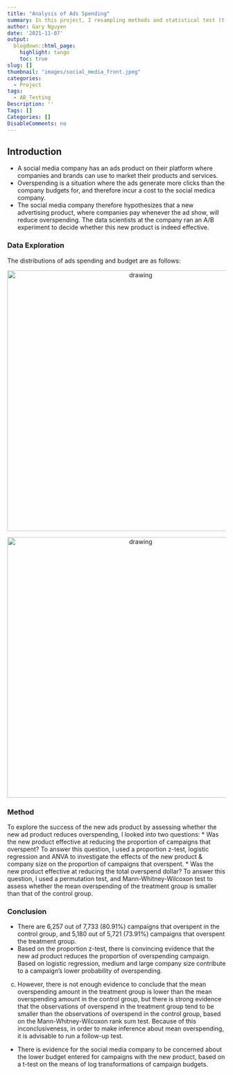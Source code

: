 ```yaml
---
title: "Analysis of Ads Spending"
summary: In this project, I resampling methods and statistical test (t-test, Mann-Whitney test, ANOVA) to analyze ads spending data
author: Gary Nguyen
date: '2021-11-07'
output:
  blogdown::html_page:
    highlight: tango
    toc: true
slug: []
thumbnail: "images/social_media_front.jpeg"
categories:
  - Project
tags:
  - AB_Testing
Description: ''
Tags: []
Categories: []
DisableComments: no
---
```


## Introduction

*	A social media company has an ads product on their platform where companies and brands can use to market their products and services.
*	Overspending is a situation where the ads generate more clicks than the company budgets for, and therefore incur a cost to the social medica company. 
*	The social media company therefore hypothesizes that a new advertising product, where companies pay whenever the ad show, will reduce overspending. The data scientists at the company ran an A/B experiment to decide whether this new product is indeed effective.

### Data Exploration

The distributions of ads spending and budget are as follows:

<p align="center">
  <img src="exp1.png" alt="drawing" width="600"/>
</p>

<p align="center">
  <img src="exp2.png" alt="drawing" width="600"/>
</p>

### Method

To explore the success of the new ads product by assessing whether the new ad product reduces overspending, I looked into two questions:
* Was the new product effective at reducing the proportion of campaigns that overspent? To answer this question, I used a proportion z-test, logistic regression and ANVA to investigate the effects of the new product & company size on the proportion of campaigns that overspent.
*	Was the new product effective at reducing the total overspend dollar? To answer this question, I used a permutation test, and Mann-Whitney-Wilcoxon test to assess whether the mean overspending of the treatment group is smaller than that of the control group.

### Conclusion

* There are 6,257 out of 7,733 (80.91%) campaigns that overspent in the control group, and 5,180 out of 5,721 (73.91%) campaigns that overspent the treatment group.
* Based on the proportion z-test, there is convincing evidence that the new ad product reduces the proportion of overspending campaign. Based on logistic regression, medium and large company size contribute to a campaign’s lower probability of overspending. 
c.	However, there is not enough evidence to conclude that the mean overspending amount in the treatment group is lower than the mean overspending amount in the control group, but there is strong evidence that the observations of overspend in the treatment group tend to be smaller than the observations of overspend in the control group, based on the Mann-Whitney-Wilcoxon rank sum test. Because of this inconclusiveness, in order to make inference about mean overspending, it is advisable to run a follow-up test.
* There is evidence for the social media company to be concerned about the lower budget entered for campaigns with the new product, based on a t-test on the means of log transformations of campaign budgets.

